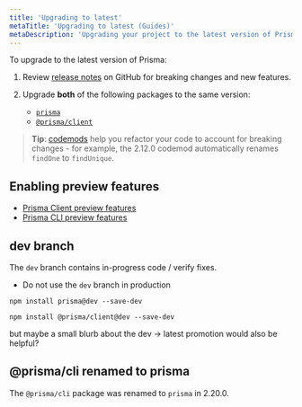 ```yaml
---
title: 'Upgrading to latest'
metaTitle: 'Upgrading to latest (Guides)'
metaDescription: 'Upgrading your project to the latest version of Prisma.'
---
```


<TopBlock>

To upgrade to the latest version of Prisma:

1. Review [release notes](https://github.com/prisma/prisma/releases) on GitHub for breaking changes and new features.
1. Upgrade **both** of the following packages to the same version:
    
    * [`prisma`](https://www.npmjs.com/package/prisma)
    * [`@prisma/client`](https://www.npmjs.com/package/@prisma/client)

> **Tip**: [codemods](codemods) help you refactor your code to account for breaking changes - for example, the 2.12.0 codemod automatically renames `findOne` to `findUnique`.

</TopBlock>

## Enabling preview features

* [Prisma Client preview features](../../../concepts/components/preview-features/client-preview-features)
* [Prisma CLI preview features](../../../concepts/components/preview-features/cli-preview-features)

## <inlinecode>dev</inlinecode> branch

The `dev` branch contains in-progress code / verify fixes.


* Do not use the `dev` branch in production

```terminal
npm install prisma@dev --save-dev
```

```terminal
npm install @prisma/client@dev --save-dev
```

but maybe a small blurb about the dev -> latest promotion would also be helpful?


## <inlinecode>@prisma/cli</inlinecode> renamed to <inlinecode>prisma</inlinecode>

The `@prisma/cli` package was renamed to `prisma` in 2.20.0.